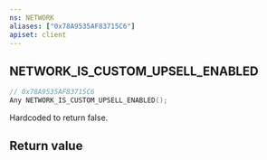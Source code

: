 ```yaml
---
ns: NETWORK
aliases: ["0x78A9535AF83715C6"]
apiset: client
---
```

## NETWORK_IS_CUSTOM_UPSELL_ENABLED

```c
// 0x78A9535AF83715C6
Any NETWORK_IS_CUSTOM_UPSELL_ENABLED();
```

Hardcoded to return false.


## Return value